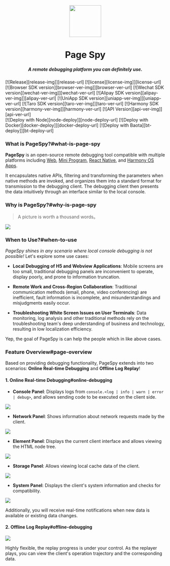 
[license-img]: https://img.shields.io/github/license/HuolalaTech/page-spy-web?label=License
[license-url]: https://github.com/HuolalaTech/page-spy-web/blob/main/LICENSE
[release-img]: https://img.shields.io/github/package-json/v/HuolalaTech/page-spy-web/release?label=Release
[release-url]: https://github.com/HuolalaTech/page-spy-web/blob/release/package.json
[browser-ver-img]: https://img.shields.io/npm/v/@huolala-tech/page-spy-browser?label=Browser&color=orange
[browser-ver-url]: https://npmjs.com/package/@huolala-tech/page-spy-browser
[uniapp-ver-img]: https://img.shields.io/npm/v/@huolala-tech/page-spy-uniapp?label=UniApp&color=green
[uniapp-ver-url]: https://npmjs.com/package/@huolala-tech/page-spy-uniapp
[wechat-ver-img]: https://img.shields.io/npm/v/@huolala-tech/page-spy-wechat?label=Wechat&color=green
[wechat-ver-url]: https://npmjs.com/package/@huolala-tech/page-spy-wechat
[alipay-ver-img]: https://img.shields.io/npm/v/@huolala-tech/page-spy-alipay?label=Alipay&color=blue
[alipay-ver-url]: https://npmjs.com/package/@huolala-tech/page-spy-alipay
[taro-ver-img]: https://img.shields.io/npm/v/@huolala-tech/page-spy-taro?label=Taro&color=blue
[taro-ver-url]: https://npmjs.com/package/@huolala-tech/page-spy-taro
[harmony-ver-img]: https://harmony.blucas.me/badge/version/@huolala/page-spy-harmony?label=Harmony&color=black
[harmony-ver-url]: https://ohpm.openharmony.cn/#/cn/detail/@huolala%2Fpage-spy-harmony
[api-ver-img]: https://img.shields.io/github/v/tag/HuolalaTech/page-spy-api?label=API
[api-ver-url]: https://github.com/HuolalaTech/page-spy-api/tags
[node-deploy]: https://img.shields.io/badge/Node_Deploy-Install-CB3937
[node-deploy-url]: https://pagespy.org/#/docs/deploy-with-node
[docker-deploy]: https://img.shields.io/badge/Docker_Deploy-Install-1E63ED
[docker-deploy-url]: https://pagespy.org/#/docs/deploy-with-docker
[bt-deploy]: https://img.shields.io/badge/BT_Deploy-Install-20a53a
[bt-deploy-url]: https://pagespy.org/#/docs/deploy-with-baota






<div align="center">
  <img src={logo} height="100" />
  <h1>Page Spy</h1>
  <h5>A remote debugging platform you can definitely use.</h5>
</div>

<div className='badges'>
  [![Release][release-img]][release-url]
  [![license][license-img]][license-url]
</div>

<div className="badges">
  [![Browser SDK version][browser-ver-img]][browser-ver-url]
  [![Wechat SDK version][wechat-ver-img]][wechat-ver-url]
  [![Alipay SDK version][alipay-ver-img]][alipay-ver-url]
  [![UniApp SDK version][uniapp-ver-img]][uniapp-ver-url]
  [![Taro SDK version][taro-ver-img]][taro-ver-url]
  [![Harmony SDK version][harmony-ver-img]][harmony-ver-url]
  [![API Version][api-ver-img]][api-ver-url] <br />
</div>

<div className="badges">
  [![Deploy with Node][node-deploy]][node-deploy-url]
  [![Deploy with Docker][docker-deploy]][docker-deploy-url]
  [![Deploy with Baota][bt-deploy]][bt-deploy-url]
</div>

### What is PageSpy?#what-is-page-spy

**PageSpy** is an open-source remote debugging tool compatible with multiple platforms including [Web](./browser), [Mini Program](./miniprogram), [React Native](./react-native), and [Harmony OS Apps](./harmony).

It encapsulates native APIs, filtering and transforming the parameters when native methods are invoked, and organizes them into a standard format for transmission to the debugging client. The debugging client then presents the data intuitively through an interface similar to the local console.

### Why is PageSpy?#why-is-page-spy

> A picture is worth a thousand words。

<a href={whyIsPageSpyImg} target="_blank">
  <img src={whyIsPageSpyImg} />
</a>

### When to Use?#when-to-use

_PageSpy shines in any scenario where local console debugging is not possible!_ Let's explore some use cases:

- **Local Debugging of H5 and Webview Applications**: Mobile screens are too small, traditional debugging panels are inconvenient to operate, display poorly, and prone to information truncation.

- **Remote Work and Cross-Region Collaboration**: Traditional communication methods (email, phone, video conferencing) are inefficient, fault information is incomplete, and misunderstandings and misjudgments easily occur.

- **Troubleshooting White Screen Issues on User Terminals**: Data monitoring, log analysis and other traditional methods rely on the troubleshooting team's deep understanding of business and technology, resulting in low localization efficiency.

Yep, the goal of PageSpy is can help the people which in like above cases.

### Feature Overview#page-overview

Based on providing debugging functionality, PageSpy extends into two scenarios: **Online Real-time Debugging** and **Offline Log Replay**!

#### 1. Online Real-time Debugging#online-debugging

- **Console Panel**: Displays logs from `console.<log | info | warn | error | debug>`, and allows sending code to be executed on the client side.

<a href={consoleImg} target="_blank">
  <img src={consoleImg} />
</a>

- **Network Panel**: Shows information about network requests made by the client.

<a href={networkImg} target="_blank">
  <img src={networkImg} />
</a>

- **Element Panel**: Displays the current client interface and allows viewing the HTML node tree.

<a href={pageImg} target="_blank">
  <img src={pageImg} />
</a>

- **Storage Panel**: Allows viewing local cache data of the client.

<a href={storageImg} target="_blank">
  <img src={storageImg} />
</a>

- **System Panel**: Displays the client's system information and checks for compatibility.

<a href={systemImg} target="_blank">
  <img src={systemImg} />
</a>

Additionally, you will receive real-time notifications when new data is available or existing data changes.

#### 2. Offline Log Replay#offline-debugging

<a href={offlineImg} target="_blank">
  <img src={offlineImg} />
</a>

Highly flexible, the replay progress is under your control. As the replayer plays, you can view the client's operation trajectory and the corresponding data.
